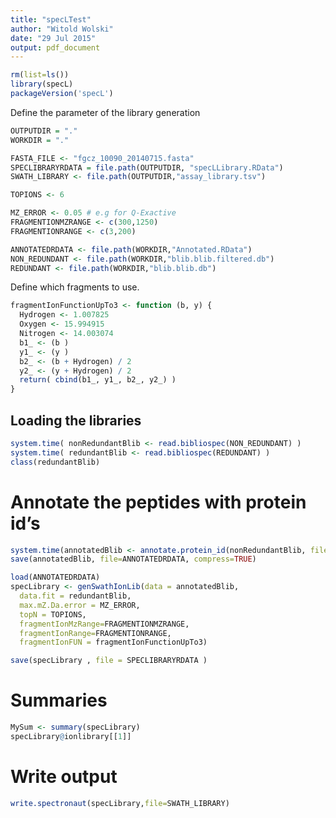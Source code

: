 ```yaml
---
title: "specLTest"
author: "Witold Wolski"
date: "29 Jul 2015"
output: pdf_document
---
```



```r
rm(list=ls())
library(specL)
packageVersion('specL')
```

Define the parameter of the library generation

```r
OUTPUTDIR = "."
WORKDIR = "."

FASTA_FILE <- "fgcz_10090_20140715.fasta"
SPECLIBRARYRDATA = file.path(OUTPUTDIR, "specLLibrary.RData")
SWATH_LIBRARY <- file.path(OUTPUTDIR,"assay_library.tsv")

TOPIONS <- 6

MZ_ERROR <- 0.05 # e.g for Q-Exactive
FRAGMENTIONMZRANGE <- c(300,1250)
FRAGMENTIONRANGE <- c(3,200)

ANNOTATEDRDATA <- file.path(WORKDIR,"Annotated.RData")
NON_REDUNDANT <- file.path(WORKDIR,"blib.blib.filtered.db")
REDUNDANT <- file.path(WORKDIR,"blib.blib.db")

```

Define which fragments to use.

```r
fragmentIonFunctionUpTo3 <- function (b, y) {
  Hydrogen <- 1.007825
  Oxygen <- 15.994915
  Nitrogen <- 14.003074
  b1_ <- (b )
  y1_ <- (y )
  b2_ <- (b + Hydrogen) / 2
  y2_ <- (y + Hydrogen) / 2 
  return( cbind(b1_, y1_, b2_, y2_) )
}
```

## Loading the libraries

```r
system.time( nonRedundantBlib <- read.bibliospec(NON_REDUNDANT) )
system.time( redundantBlib <- read.bibliospec(REDUNDANT) )
class(redundantBlib)

```


# Annotate the peptides with protein id's

```r
system.time(annotatedBlib <- annotate.protein_id(nonRedundantBlib, file=FASTA_FILE))
save(annotatedBlib, file=ANNOTATEDRDATA, compress=TRUE)

```

```r

load(ANNOTATEDRDATA)
specLibrary <- genSwathIonLib(data = annotatedBlib,
  data.fit = redundantBlib,
  max.mZ.Da.error = MZ_ERROR,
  topN = TOPIONS,
  fragmentIonMzRange=FRAGMENTIONMZRANGE,
  fragmentIonRange=FRAGMENTIONRANGE,
  fragmentIonFUN = fragmentIonFunctionUpTo3)

save(specLibrary , file = SPECLIBRARYRDATA )

```

# Summaries

```r
MySum <- summary(specLibrary)
specLibrary@ionlibrary[[1]]

```

# Write output


```r
write.spectronaut(specLibrary,file=SWATH_LIBRARY)

```


